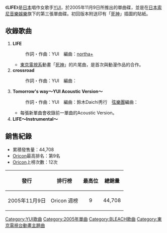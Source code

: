 {{Otheruses|Life}}
{{Unreferenced|time=2019-09-17T01:25:12+00:00}}
{{Infobox Single
| Name        = LIFE
| Artist      = [[YUI|YUI]]
| Released    = 2005年11月9日
| Cover       = LIFE YUI.jpg
| Genre       = [[J-POP|J-POP]]
| Length      = 
| Label       = [[Sony_Music_Records|Sony Music Records]]
| Producer    = Hisashi Kondo<small>（Sony Music Records的音樂總監）</small>
| Reviews     = 
| Last single  = [[Tomorrow's_way|Tomorrow's way]]<br />（2005年）
| This single  = '''LIFE'''<br />（2005年）
| Next single  = [[TOKYO_(YUI)|TOKYO]]<br />（2006年）
}}
《'''LIFE'''》是[[日本|日本]]唱作女歌手[[YUI|YUI]]，於2005年11月9日所推出的單曲碟，並是在[[日本索尼音樂娛樂|日本索尼音樂娛樂]]旗下的第三張單曲碟。初回版本附送印有「[[BLEACH|死神]]」插圖的貼紙。

== 收錄歌曲 ==
# '''LIFE'''
#: 作詞・作曲：YUI　編曲：[[northa+|northa+]] 
#*[[TXN|東京電視系]]動畫「[[BLEACH|死神]]」的片尾曲，是首次與動漫作品的合作。
# '''crossroad'''
#: 作詞・作曲：YUI　編曲：{{link-ja|鈴木Daichi秀行|鈴木Daichi秀行}} 
# '''Tomorrow's way～YUI Acoustic Version～'''
#: 作詞・作曲：YUI　編曲：鈴木Daichi秀行　[[弦樂團|弦樂團]]編曲：{{link-ja|落合徹也|落合徹也|弦一徹}}
#*每張新單曲會收錄前一單曲的Acoustic Version。
# '''LIFE～Instrumental～'''

== 銷售紀錄 ==
*累積發售量：44,708
*[[Oricon|Oricon]]最高排名：第9名
*[[Oricon|Oricon]]上榜次數：12次

{| class="wikitable"
!發行
!排行榜
!最高位
!總銷量
|-
|2005年11月9日
|Oricon 週榜
|align="center"|9
|44,708 
|}

{{single-stub|LIFE}}
{{YUI}}

[[Category:YUI歌曲|Category:YUI歌曲]]
[[Category:2005年單曲|Category:2005年單曲]]
[[Category:BLEACH歌曲|Category:BLEACH歌曲]]
[[Category:東京電視台動畫主題曲|Category:東京電視台動畫主題曲]]